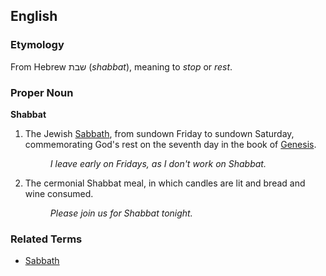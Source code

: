 ==English==

===Etymology===
From Hebrew שבת (''shabbat''), meaning to ''stop'' or ''rest''.

===Proper Noun===
'''Shabbat'''

# The Jewish [[Sabbath]], from sundown Friday to sundown Saturday, commemorating God's rest on the seventh day in the book of [[Genesis]].
#: ''I leave early on Fridays, as I don't work on Shabbat.''
# The cermonial Shabbat meal, in which candles are lit and bread and wine consumed.
#: ''Please join us for Shabbat tonight.''

===Related Terms===
*[[Sabbath]]